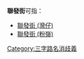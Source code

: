 '''聯發街'''可指：
*[[聯發街_(灣仔)|聯發街 (灣仔)]]
*[[聯發街_(粉嶺)|聯發街 (粉嶺)]]

{{disambig}}

[[Category:三字路名消歧義|Category:三字路名消歧義]]